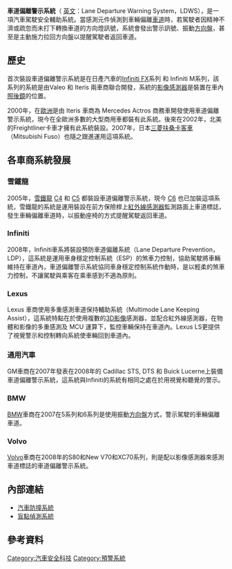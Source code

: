 '''車道偏離警示系統'''（ [[英文|英文]]：Lane Departure Warning System，LDWS），是一項汽車駕駛安全輔助系統。當感測元件偵測到車輛偏離[[車道|車道]]時，若駕駛者因精神不濟或疏忽而未打下轉換車道的方向燈訊號，系統會發出警示訊號、振動[[方向盤|方向盤]]，甚至是主動施力拉回方向盤以提醒駕駛者返回車道。

==歷史==
首次裝設車道偏離警示系統是在日產汽車的[[Infiniti_FX|Infiniti FX]]系列 和 Infiniti M系列，該系列的系統是由Valeo 和 Iteris 兩車商聯合開發，系統的[[影像感測器|影像感測器]]是裝置在車內[[照後鏡|照後鏡]]的位置。

2000年，在[[歐洲|歐洲]]是由 Iteris 車商為 Mercedes Actros 商務車開發使用車道偏離警示系統，現今在全歐洲多數的大型商用車都裝有此系統。後來在2002年，北美的Freightliner卡車才擁有此系統裝設。2007年，日本[[三菱扶桑卡客車|三菱扶桑卡客車]] （Mitsubishi Fuso）也隨之跟進運用這項系統。

==各車商系統發展==
===雪鐵龍===
2005年，[[雪鐵龍|雪鐵龍]] [[雪铁龙C4|C4]] 和 [[雪铁龙C5|C5]] 都裝設車道偏離警示系統，現今 [[雪铁龙C6|C6]] 也已加裝這項系統，雪鐵龍的系統是運用裝設在前方保險桿上[[紅外線|紅外線]][[感測器|感測器]]監測路面上車道標誌，發生車輛偏離車道時，以振動座椅的方式提醒駕駛返回車道。

===Infiniti===
2008年，Infiniti車系將裝設預防車道偏離系統（Lane Departure Prevention，LDP），這系統是運用車身穩定控制系統（ESP）的煞車力控制，協助駕駛將車輛維持在車道內，車道偏離警示系統協同車身穩定控制系統作動時，是以輕柔的煞車力控制，不讓駕駛與乘客在乘車感到不適為原則。

===Lexus===
Lexus 車商使用多重感測車道保持輔助系統（Multimode Lane Keeping Assist），這系統特點在於使用複數的[[3D影像|3D影像]]感測器，並配合紅外線感測器，在物體和影像的多重感測及 MCU 運算下，監控車輛保持在車道內。Lexus LS更提供了視覺警示和控制轉向系統使車輛回到車道內。

=== 通用汽車 ===
GM車商在2007年發表在2008年的 Cadillac STS, DTS 和 Buick Lucerne上裝備車道偏離警示系統，這系統與Infiniti的系統有相同之處在於用視覺和聽覺的警示。

===BMW===
[[BMW|BMW]]車商在2007在5系列和6系列是使用振動[[方向盤|方向盤]]方式，警示駕駛的車輛偏離車道。

===Volvo===
[[Volvo|Volvo]]車商在2008年的S80和New V70和XC70系列，則是配以影像感測器來感測車道標誌的車道偏離警示系統。

== 內部連結 ==
* [[汽車防撞系統|汽車防撞系統]]
* [[盲點偵測系統|盲點偵測系統]]

== 參考資料 ==
{{reflist}}

[[Category:汽車安全科技|Category:汽車安全科技]]
[[Category:預警系統|Category:預警系統]]